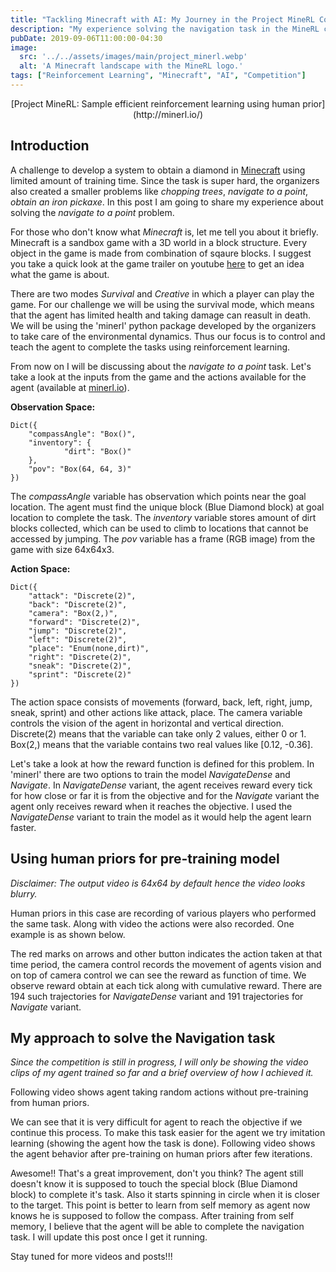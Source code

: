 ```yaml
---
title: "Tackling Minecraft with AI: My Journey in the Project MineRL Competition"
description: "My experience solving the navigation task in the MineRL competition, a challenge to teach an AI to play Minecraft using reinforcement learning and human priors."
pubDate: 2019-09-06T11:00:00-04:30
image:
  src: '../../assets/images/main/project_minerl.webp'
  alt: 'A Minecraft landscape with the MineRL logo.'
tags: ["Reinforcement Learning", "Minecraft", "AI", "Competition"]
---
```


<Center>[Project MineRL: Sample efficient reinforcement learning using human prior](http://minerl.io/)</Center>

## Introduction

A challenge to develop a system to obtain a diamond in [Minecraft](https://www.minecraft.net/en-us/) using limited amount of training time. Since the task is super hard, the organizers also created a smaller problems like *chopping trees*, *navigate to a point*, *obtain an iron pickaxe*. In this post I am going to share my experience about solving the *navigate to a point* problem.

For those who don't know what *Minecraft* is, let me tell you about it briefly. Minecraft is a sandbox game with a 3D world in a block structure. Every object in the game is made from combination of sqaure blocks. I suggest you take a quick look at the game trailer on youtube [here](https://www.youtube.com/watch?v=X-fMtNOS_gU) to get an idea what the game is about.

<BlogImage src={minecraftImg} alt="A screenshot of the Minecraft game world." caption="Source: https://www.minecraft.net/en-us/" />

There are two modes *Survival* and *Creative* in which a player can play the game. For our challenge we will be using the survival mode, which means that the agent has limited health and taking damage can reasult in death. We will be using the 'minerl' python package developed by the organizers to take care of the environmental dynamics. Thus our focus is to control and teach the agent to complete the tasks using reinforcement learning.

From now on I will be discussing about the *navigate to a point* task. Let's take a look at the inputs from the game and the actions available for the agent (available at [minerl.io](http://minerl.io)).

**Observation Space:**
```
Dict({
    "compassAngle": "Box()",
    "inventory": {
            "dirt": "Box()"
    },
    "pov": "Box(64, 64, 3)"
})

```
The *compassAngle* variable has observation which points near the goal location. The agent must find the unique block (Blue Diamond block) at goal location to complete the task. The *inventory* variable stores amount of dirt blocks collected, which can be used to climb to locations that cannot be accessed by jumping. The *pov* variable has a frame (RGB image) from the game with size 64x64x3.


**Action Space:**
```
Dict({
    "attack": "Discrete(2)",
    "back": "Discrete(2)",
    "camera": "Box(2,)",
    "forward": "Discrete(2)",
    "jump": "Discrete(2)",
    "left": "Discrete(2)",
    "place": "Enum(none,dirt)",
    "right": "Discrete(2)",
    "sneak": "Discrete(2)",
    "sprint": "Discrete(2)"
})
```
The action space consists of movements (forward, back, left, right, jump, sneak, sprint) and other actions like attack, place. The camera variable controls the vision of the agent in horizontal and vertical direction. Discrete(2) means that the variable can take only 2 values, either 0 or 1. Box(2,) means that the variable contains two real values like [0.12, -0.36].

Let's take a look at how the reward function is defined for this problem. In 'minerl' there are two options to train the model *NavigateDense* and *Navigate*. In *NavigateDense* variant, the agent receives reward every tick for how close or far it is from the objective and for the *Navigate* variant the agent only receives reward when it reaches the objective. I used the *NavigateDense* variant to train the model as it would help the agent learn faster.

## Using human priors for pre-training model

*Disclaimer: The output video is 64x64 by default hence the video looks blurry.*

Human priors in this case are recording of various players who performed the same task. Along with video the actions were also recorded. One example is as shown below.

<BlogVideo mp4={minerlTrajVideo} width={600} height={400} caption="Source: minerl.viewer from minerl package"/>

The red marks on arrows and other button indicates the action taken at that time period, the camera control records the movement of agents vision and on top of camera control we can see the reward as function of time. We observe reward obtain at each tick along with cumulative reward. There are 194 such trajectories for *NavigateDense* variant and 191 trajectories for *Navigate* variant.

## My approach to solve the Navigation task

*Since the competition is still in progress, I will only be showing the video clips of my agent trained so far and a brief overview of how I achieved it.*

Following video shows agent taking random actions without pre-training from human priors.

<BlogVideo mp4={minerlRandomVideo} width={400} height={200}/>

We can see that it is very difficult for agent to reach the objective if we continue this process. To make this task easier for the agent we try imitation learning (showing the agent how the task is done). Following video shows the agent behavior after pre-training on human priors after few iterations.

<BlogVideo mp4={minerlPretrainVideo} width={400} height={200}/>

Awesome!! That's a great improvement, don't you think? The agent still doesn't know it is supposed to touch the special block (Blue Diamond block) to complete it's task. Also it starts spinning in circle when it is closer to the target. This point is better to learn from self memory as agent now knows he is supposed to follow the compass. After training from self memory, I believe that the agent will be able to complete the navigation task. I will update this post once I get it running.

Stay tuned for more videos and posts!!!